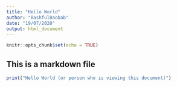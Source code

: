 ```yaml
---
title: "Hello World"
author: "BashfulBaobab"
date: "19/07/2020"
output: html_document
---
```


```r
knitr::opts_chunk$set(echo = TRUE)
```

## This is a markdown file

```r
print("Hello World (or person who is viewing this document)")
```

